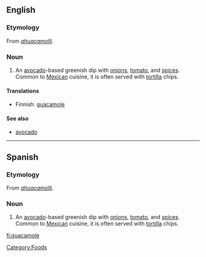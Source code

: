 ==English==
{{wikipedia}}

===Etymology===
From {{Nahu.}} ''[[ahuacamolli]]''.

===Noun===
{{en-noun|-}}

# An [[avocado]]-based greenish dip with [[onion]]s, [[tomato]], and [[spice]]s. Common to [[Mexican]] cuisine, it is often served with [[tortilla]] chips.

====Translations====
{{trans-top|avocado-based greenish dip}}
* Finnish: [[#Finnish|guacamole]]
{{trans-mid}}
{{trans-bottom}}

====See also====
* [[avocado]]

----

==Spanish==

===Etymology===
From {{Nahu.}} ''[[ahuacamolli]]''.

===Noun===
{{es-noun-m}}

# An [[avocado]]-based greenish dip with [[onion]]s, [[tomato]], and [[spice]]s. Common to [[Mexican]] cuisine, it is often served with [[tortilla]] chips.

[[Category:Foods]]

[[fi:guacamole]]